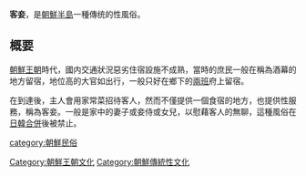 '''客妾'''，是[[朝鮮半島|朝鮮半島]]一種傳统的性風俗。

==概要==
[[朝鮮王朝|朝鮮王朝]]時代，國内交通狀況惡劣住宿設施不成熟，當時的庶民一般在稱為酒幕的地方留宿，地位高的大官如出行，一般只好在鄉下的[[兩班|兩班]]府上留宿。

在到達後，主人會用家常菜招待客人，然而不僅提供一個食宿的地方，也提供性服務，稱為客妾。一般是家中的妻子或妾侍或女兒，以慰藉客人的無聊，這種風俗在[[日韓合併|日韓合併]]後被禁止。

[[category:朝鮮民俗|category:朝鮮民俗]]
[[Category:朝鮮王朝文化|Category:朝鮮王朝文化]]
[[Category:朝鮮傳統性文化|Category:朝鮮傳統性文化]]